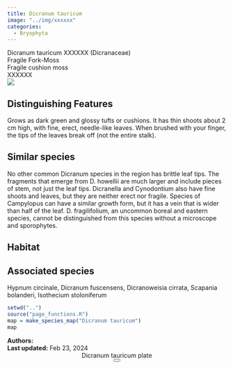 ```yaml
---
title: Dicranum tauricum
image: "../img/xxxxxx"
categories:
  - Bryophyta
---
```


<div class="info-panel">
 <div class="info-top">
  <div class="taxon-scientific"><span class="taxon-name">Dicranum tauricum</span> <span class="taxon-authority">XXXXXX</span> <span class="taxon-family">(Dicranaceae)</span></div>
  <div class="taxon-common">Fragile Fork-Moss</div>
 </div>
 <div class="info-bottom">
  <div class="taxon-qnd">Fragile cushion moss</div>
  <div class="taxon-abundance">XXXXXX</div>
 </div>
</div>
<div class="imerss-content-frame">
 <div class="imerss-image-header">
  <div class="imerss-image-holder imerss-column-left" data-toggle="tooltip" style="background-image: url(../img/xxxxxx)" title="XXXXX">
  </div>

  <div class="imerss-image-holder imerss-column-right" data-toggle="tooltip" style="background-image: url(../img/XXXXX)" title="XXXXX">
  </div>
 
 </div>
 <div class="imerss-content-lower">
  <div class="imerss-column-left">
  <div class="tab-microscope" data-micromodal-trigger="modal-plate">
  <img src="../img/bryo guide microscope.png"/>
  </div>

<h2>Distinguishing Features</h2>

Grows as dark green and glossy tufts or cushions. It has thin shoots about 2 cm high, with fine, erect, needle-like leaves. When brushed with your finger, the tips of the leaves break off (not the entire stalk).

<h2>Similar species</h2>

No other common Dicranum species in the region has brittle leaf tips. The fragments that emerge from D. howellii are much larger and include pieces of stem, not just the leaf tips. Dicranella and Cynodontium also have fine shoots and leaves, but they are neither erect nor fragile. Species of Campylopus can have a similar growth form, but it has a vein that is wider than half of the leaf. D. fragilifolium, an uncommon boreal and eastern species, cannot be distinguished from this species without a microscope and sporophytes.

<h2>Habitat</h2>



<h2>Associated species</h2>

Hypnum circinale, Dicranum fuscensens, Dicranoweisia cirrata, Scapania bolanderi, Isothecium stoloniferum
</div>

<div class="imerss-column-right">

<div class="imerss-image-holder imerss-column-right" data-toggle="tooltip" style="background-image: url(../img/XXXXX)" title="XXXXX">
</div>

<div class="imerss-map-holder">
```r
setwd("..")
source("page_functions.R")
map = make_species_map("Dicranum tauricum")
map
```
</div>

</div>

</div>
</div>

<div class="taxon-footer">
 <div class="taxon-authors"><b>Authors:</b> <span></span></div>
 <div class="taxon-update"><b>Last updated:</b> <span>Feb 23, 2024</span></div>
</div>

<div class="modal micromodal-slide" id="modal-plate" aria-hidden="true">
 <div class="modal__overlay" tabindex="-1" data-micromodal-close>
  <div class="modal__container" role="dialog" aria-modal="true" aria-labelledby="modal-plate-title" >
   <header class="modal__header">
   <div class="modal__title" id="modal-plate-title">
  Dicranum tauricum plate
   </div>
   <button class="modal__close" aria-label="Close" data-micromodal-close></button>
   </header>
  <div class="modal__content" id="modal-plate-content">
   <div class="imerss-image-holder" data-toggle="tooltip" style="background-image: url(../img/XXXXX)" title="XXXXX">
  </div>
  </div>
  </div>
 </div>
</div>

<script src="../js/micromodal.min.js"></script>
<link href="../css/style-taxon.css" rel="stylesheet">
<link href="../css/micromodal.css" rel="stylesheet">

<script>
MicroModal.init();
</script>


